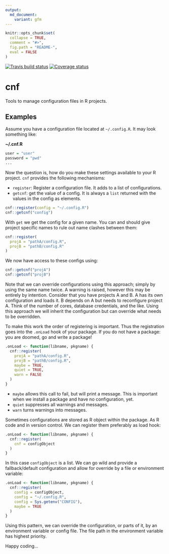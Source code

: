 ```yaml
---
output:
  md_document:
    variant: gfm
---
```


<!-- README.md is generated from README.Rmd. Please edit that file -->

```r
knitr::opts_chunk$set(
  collapse = TRUE,
  comment = "#>",
  fig.path = "README-",
  eval = FALSE
)
```
[![Travis build status](https://travis-ci.org/INWTlab/cnf.svg?branch=master)](https://travis-ci.org/INWTlab/cnf)
[![Coverage status](https://codecov.io/gh/INWTlab/cnf/branch/master/graph/badge.svg)](https://codecov.io/github/INWTlab/cnf?branch=master)

# cnf

Tools to manage configuration files in R projects.

## Examples

Assume you have a configuration file located at `~/.config.R`. It may look
something like:

**~/.cnf.R**

```r
user = "user"
password = "pwd"
...
```

Now the question is, how do you make these settings available to your R project.
`cnf` provides the following mechanisms:

- `register`: Register a configuration file. It adds to a list of configurations.
- `getcnf`: get the value of a config. It is always a `list` returned with the
values in the config as elements.

```r
cnf::register(config = "~/.config.R")
cnf::getcnf("config")
```

With `get` we get the config for a given name. You can and should give project
specific names to rule out name clashes between them:

```r
cnf::register(
  projA = "pathA/config.R",
  projB = "pathB/config.R"
)
```

We now have access to these configs using:

```r
cnf::getcnf("projA")
cnf::getcnf("projB")
```

Note that we can override configurations using this approach; simply by using
the same name twice. A warning is raised, however this may be entirely by
intention. Consider that you have projects A and B. A has its own configuration and
loads it. B depends on A but needs to reconfigure project A. Think of the number
of cores, database credentials, and the like. Using this approach we will
inherit the configuration but can override what needs to be overridden.

To make this work the order of registering is important. Thus the registration
goes into the `.onLoad` hook of your package. If you do not have a package: you
are doomed, go and write a package!

```r
.onLoad <- function(libname, pkgname) {
  cnf::register(
    projA = "pathA/config.R",
    projB = "pathB/config.R",
    maybe = TRUE,
    quiet = TRUE,
    warn = FALSE
  )
}
```

- `maybe` allows this call to fail, but will print a message. This is important
when we install a package and have no configuration, yet.
- `quiet` suppresses all warnings and messages.
- `warn` turns warnings into messages.

Sometimes configurations are stored as R object within the package. As R code
and in version control. We can register them preferably as load hook:

```r
.onLoad <- function(libname, pkgname) {
  cnf::register(
    cnf = configObject
  )
}
```

In this case `configObject` is a list. We can go wild and provide a
fallback/default configuration and allow for override by a file or environment
variable:

```r
.onLoad <- function(libname, pkgname) {
  cnf::register(
    config = configObject,
    config = "~/.config.R",
    config = Sys.getenv("CONFIG"),
    maybe = TRUE
  )
}
```

Using this pattern, we can override the configuration, or parts of it, by an
environment variable or config file. The file path in the environment variable
has highest priority.

Happy coding...
